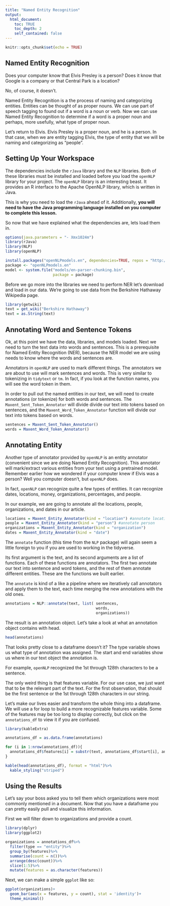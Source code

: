 ```yaml
---
title: "Named Entity Recognition"
output:
  html_document:
    toc: TRUE
    toc_depth: 2
    self_contained: false
---
```


```r
knitr::opts_chunk$set(echo = TRUE)
```

## Named Entity Recognition 

Does your computer know that Elvis Presley is a person? Does it know that Google is a company or that Central Park is a location? 

No, of course, it doesn't. 

Named Entity Recognition is a the process of naming and categorizing entities. Entities can be thought of as proper nouns. We can use part of speech tagging to found out if a word is a noun or verb. Now we can use Named Entity Recognition to determine if a word is a proper noun and perhaps, more usefully, what type of proper noun. 

Let's return to Elvis. Elvis Presley is a proper noun, and he is a person. In that case, when we are entity tagging Elvis, the type of entity that we will be naming and categorizing as "people".  

## Setting Up Your Workspace

The dependencies include the `rJava` library and the `NLP` libraries. Both of these libraries must be installed and loaded before you load the `openNLP` library for your project. The `openNLP` library is an interesting beast. It provides an R interface to the Apache OpenNLP library, which is written in Java. 

This is why you need to load the `rJava` ahead of it. Additionally, **you will need to have the Java programming language installed on you computer to complete this lesson.** 

So now that we have explained what the dependencies are, lets load them in.

```r

options(java.parameters = "- Xmx1024m")
library(rJava)
library(NLP)
library(openNLP)

install.packages("openNLPmodels.en", dependencies=TRUE, repos = "http://datacube.wu.ac.at/")
package <- "openNLPmodels.en"
model <- system.file("models/en-parser-chunking.bin",
                     package = package)
```

Before we go more into the libraries we need to perform NER let's download and load in our data. We're going to use data from the Berkshire Hathaway Wikipedia page. 

```r

library(getwiki)
text = get_wiki("Berkshire Hathaway") 
text = as.String(text)

```

## Annotating Word and Sentence Tokens

Ok, at this point we have the data, libraries, and models loaded. Next we need to turn the text data into words and sentences. This is a prerequisite for Named Entity Recognition (NER), because the NER model we are using needs to know where the words and sentences are. 

Annotators in `openNLP` are used to mark different things. The annotators we are about to use will mark sentences and words. This is very similar to tokenizing in `tidytext` or  `tm`. In fact, if you look at the function names, you will see the word token in them. 

In order to pull out the named entities in our text, we will need to create annotations (or tokenize) for both words and sentences. The `Maxent_Sent_Token_Annotator` will divide divide our text into tokens based on sentences, and the `Maxent_Word_Token_Annotator` function will divide our text into tokens based on words. 

```r
sentences = Maxent_Sent_Token_Annotator()
words = Maxent_Word_Token_Annotator()
```

## Annotating Entity

Another type of annotator provided by `openNLP` is an entity annotator (convenient since we are doing Named Entity Recognition). This annotator will mark/extract various entities from your text using a pretrained model. Remember earlier how we wondered if your computer knew if Elvis was a person? Well you computer doesn't, but `openNLP` does. 

In fact, `openNLP` can recognize quite a few types of entities. It can recognize dates, locations, money, organizations, percentages, and people.

In our example, we are going to annotate all the locations, people, organizations, and dates in our article.

```r
locations = Maxent_Entity_Annotator(kind = "location") #annotate location
people = Maxent_Entity_Annotator(kind = "person") #annotate person
organizations = Maxent_Entity_Annotator(kind = "organization")
dates = Maxent_Entity_Annotator(kind = "date")
```

The `annotate` function (this time from the `NLP` package) will again seem a little foreign to you if you are used to working in the tidyverse. 

Its first argument is the text, and its second arguments are a list of functions. Each of these functions are annotators. The first two annotate our text into sentence and word tokens, and the rest of them annotate different entities. These are the functions we built earlier.

The `annotate` is kind of a like a pipeline where we iteratively call annotators and apply them to the text, each time merging the new annotations with the old ones.

```r
annotations = NLP::annotate(text, list( sentences, 
                                        words, 
                                        organizations))

```

The result is an annotation object. Let's take a look at what an annotation object contains with head. 

```r

head(annotations)

```

That looks pretty close to a dataframe doesn't it? The type variable shows us what type of annotation was assigned. The start and end variables show us where in our text object the annotation is. 

For example, `openNLP` recognized the 1st through 128th characters to be a sentence. 

The only weird thing is that features variable. For our use case, we just want that to be the relevant part of the text. For the first observation, that should be the first sentence or the 1st through 128th characters in our string.

Let's make our lives easier and transform the whole thing into a dataframe. We will use a for loop to build a more recognizable features variable. Some of the features may be too long to display correctly, but click on the `annotations_df` to view it if you are confused.   

```r

library(kableExtra)

annotations_df = as.data.frame(annotations)

for (i in 1:nrow(annotations_df)){
  annotations_df$features[i] = substr(text, annotations_df$start[i], annotations_df$end[i])
}

kable(head(annotations_df), format = "html")%>%
  kable_styling("striped")
```

## Using the Results

Let's say your boss asked you to tell them which organizations were most commonly mentioned in a document. Now that you have a dataframe you can pretty easily pull and visualize this information.

First we will filter down to organizations and provide a count.

```r

library(dplyr)
library(ggplot2)

organizations = annotations_df%>%
  filter(type == "entity")%>%
  group_by(features)%>%
  summarise(count = n())%>%
  arrange(desc(count))%>%
  slice(1:5)%>%
  mutate(features = as.character(features))

```

Next, we can make a simple `ggplot` like so:

```r

ggplot(organizations)+
  geom_bar(aes(x = features, y = count), stat = 'identity')+
  theme_minimal()

```